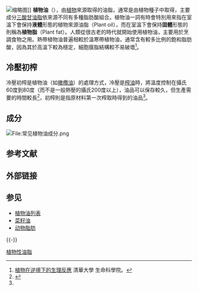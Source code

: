 {{植物油}}

[[File:Peanut_oil_bottle.jpg|缩略图]]]]
'''植物油'''（{{lang-en|Vegetable oil}}），由[[植物|植物]]來源取得的油脂，通常是由植物種子中取得，主要成分[[三酸甘油脂|三酸甘油脂]]依來源不同有多種脂肪酸組合。植物油一詞有時會特別用來指在室溫下會保持'''液體'''形態的植物來源油脂（Plant oil），而在室溫下會保持'''固體'''形態的則稱為'''植物脂'''（Plant fat）。人類從很古老的時代就開始使用植物油，主要用於烹調食物之用。熱帶植物油普遍相較於溫寒帶植物油，通常含有較多比例的飽和脂肪酸，因為其於高溫下較為穩定，細胞膜脂結構較不易破壞<ref>[http://life.nthu.edu.tw/~lslty/phy/g1.html 植物在逆境下的生理反應] {{Wayback|url=http://life.nthu.edu.tw/~lslty/phy/g1.html |date=20210403174409 }}清華大學 生命科學院。</ref>。

==冷壓初榨==
冷壓初榨是植物油（如[[橄欖油|橄欖油]]）的處理方式，冷壓是[[榨油|榨油]]時，將溫度控制在攝氏60度到80度（而不是一般熱壓的攝氏200度以上），油品可以保存較久，但生產需要的時間較長<ref name=ARTL000021771>{{Cite web |url=http://health.businessweekly.com.tw/AArticle.aspx?id=ARTL000021771 |title=「冷壓初榨」到底是什麼意思？無毒專家：我家不吃沙拉油的原因是... |access-date=2016-07-30 |archive-date=2020-12-05 |archive-url=https://web.archive.org/web/20201205053653/https://health.businessweekly.com.tw/AArticle.aspx?id=ARTL000021771 |dead-url=no }}</ref>，初榨則是指原材料第一次榨取時得到的油品<ref name=ARTL000021771/>。

==成分==

[[File:常见植物油成分.png|File:常见植物油成分.png]]
{{植物油成分}}

== 参考文献 ==
{{Reflist|30em}}

== 外部链接 ==
{{Commons category|Vegetable oils}}

== 参见 ==
* [[植物油列表|植物油列表]]
* [[菜籽油|菜籽油]]
* [[动物脂肪|动物脂肪]]

{{-}}
{{植物油列表}}
{{Fats and oils}}

[[Category:植物性油脂|]]